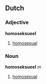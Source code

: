 ==Dutch==
===Adjective===
'''homoseksueel'''

#[[homosexual]]

===Noun===
'''homoseksueel''' ''m''

#[[homosexual]]
